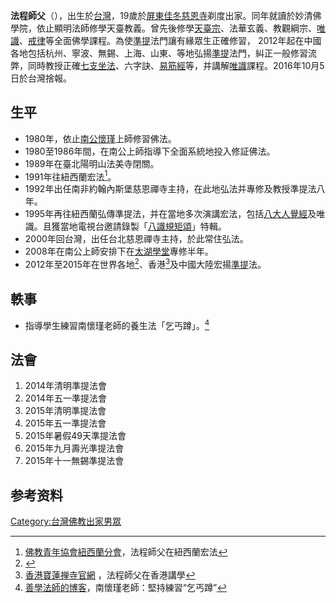 '''法程師父'''（{{bd|1958年||2016年}}），出生於[[台灣|台灣]]，19歲於[[屏東縣|屏東]][[佳冬慈恩寺|佳冬慈恩寺]]剃度出家。同年就讀於妙清佛學院，依止顯明法師修學天臺教義。曾先後修學[[天台宗|天臺宗]]、法華玄義、教觀綱宗、[[唯識|唯識]]、[[戒律|戒律]]等全面佛學課程。為使[[準提菩薩|準提]]法門讓有緣眾生正確修習， 2012年起在中國各地包括杭州、寧波、無錫、上海、山東、等地弘揚[[準提菩薩|準提]]法門，糾正一般修習流弊，同時教授正確[[禪坐|七支坐法]]、六字訣、[[易筋經|易筋經]]等，并講解[[唯識|唯識]]課程。2016年10月5日於台灣捨報。

== 生平 ==
*1980年，依止[[南懷瑾|南公懷瑾]]上師修習佛法。
*1980至1986年間，在南公上師指導下全面系統地投入修証佛法。
*1989年在臺北陽明山法美寺閉關。
*1991年往紐西蘭宏法<ref>[http://www.bya.org.hk/monthly/current/New_Zealand.htm 佛教青年協會紐西蘭分會]，法程師父在紐西蘭宏法</ref>。
*1992年出任南非約翰內斯堡慈恩禪寺主持，在此地弘法并專修及教授準提法八年。
*1995年再往紐西蘭弘傳準提法，并在當地多次演講宏法，包括[[八大人覺經|八大人覺經]]及唯識。且獲當地電視台邀請錄製「[[八識|八識規矩頌]]」特輯。
*2000年回台灣，出任台北慈恩禪寺主持，於此常住弘法。
*2008年在南公上師安排下在[[太湖大學堂|太湖學堂]]專修半年。
*2012年至2015年在世界各地<ref>{{cite news|language =中文|author =葉國超|url =http://www.worldjournal.com/722687/article-%E6%B3%95%E7%A8%8B%E6%B3%95%E5%B8%AB%E9%96%8B%E8%AC%9B-%E5%BC%95%E4%BA%BA%E6%80%9D%E7%B4%A2%E5%BF%83%E5%9C%A8%E9%82%A3%E8%A3%A1%EF%BC%9F/|title =法程法師開講 引人思索心在那裡？|publisher =世界新聞網|date =2013-07-24|deadurl =yes|archiveurl =https://web.archive.org/web/20161026171520/http://www.worldjournal.com/722687/article-%E6%B3%95%E7%A8%8B%E6%B3%95%E5%B8%AB%E9%96%8B%E8%AC%9B-%E5%BC%95%E4%BA%BA%E6%80%9D%E7%B4%A2%E5%BF%83%E5%9C%A8%E9%82%A3%E8%A3%A1%EF%BC%9F/|archivedate =2016-10-26}}</ref>、香港<ref>[http://hk.plm.org.cn/gnews/201226/201226256139.html 香港寶蓮禅寺官網] {{webarchive|url=https://web.archive.org/web/20161026164915/http://hk.plm.org.cn/gnews/201226/201226256139.html |date=2016-10-26 }}，法程師父在香港講學</ref>及中國大陸宏揚[[準提|準提]]法。

== 軼事 ==
* 指導學生練習南懷瑾老師的養生法「乞丐蹲」。<ref>[http://blog.sina.com.cn/s/blog_de00231d0102v2ch.html 善學法師的博客]，南懷瑾老師：堅持練習“乞丐蹲”</ref>

== 法會 ==
#2014年清明準提法會
#2014年五一準提法會
#2015年清明準提法會
#2015年五一準提法會
#2015年暑假49天準提法會
#2015年九月壽光準提法會
#2015年十一無錫準提法會

== 参考资料 ==
{{reflist}}

[[Category:台灣佛教出家男眾|Category:台灣佛教出家男眾]]